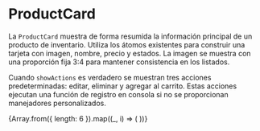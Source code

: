 
<Meta title="Molecules/ProductCard" of={ProductCard} />

# ProductCard

La `ProductCard` muestra de forma resumida la información principal de un producto de inventario. Utiliza los átomos existentes para construir una tarjeta con imagen, nombre, precio y estados.
La imagen se muestra con una proporción fija 3:4 para mantener consistencia en los listados.

Cuando `showActions` es verdadero se muestran tres acciones predeterminadas: editar, eliminar y agregar al carrito. Estas acciones ejecutan una función de registro en consola si no se proporcionan manejadores personalizados.

<Canvas>
  <Story name="Ejemplo">
    <ProductCard productName="Camisa de Lino" price="$49.99" />
  </Story>
</Canvas>

<Canvas>
  <Story name="Con acciones">
    <ProductCard productName="Camisa de Lino" price="$49.99" showActions />
  </Story>
</Canvas>

<Canvas>
  <Story name="Grid">
    <div className="grid grid-cols-2 sm:grid-cols-3 lg:grid-cols-4 gap-4 max-w-3xl">
      {Array.from({ length: 6 }).map((_, i) => (
        <ProductCard key={i} productName={`Producto ${i + 1}`} price="$19.99" />
      ))}
    </div>
  </Story>
</Canvas>

<ArgsTable of={ProductCard} />
